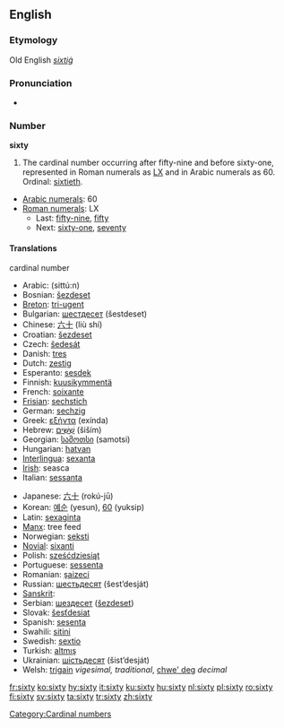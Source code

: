 ==English==
===Etymology===
Old English ''[[sixtiġ]]''

===Pronunciation===
* {{audio|en-us-sixty.ogg|Audio (US)}}

===Number===
'''sixty'''

# The cardinal number occurring after fifty-nine and before sixty-one, represented in Roman numerals as [[LX]] and in Arabic numerals as 60. Ordinal: [[sixtieth]].
*[[w:Arabic numerals|Arabic numerals]]: 60
*[[w:Roman numerals|Roman numerals]]: LX
**Last: [[fifty-nine]], [[fifty]]
**Next: [[sixty-one]], [[seventy]]

====Translations====
;cardinal number
{{top}}
*Arabic: {{ARchar|[[ستون]]}} (sittú:n)
*Bosnian: [[šezdeset]]
*[[Breton]]: [[tri-ugent]]
*Bulgarian: [[шестдесет]] (šestdeset)
*Chinese: [[六十]] (liù shí)
*Croatian: [[šezdeset]]
*Czech: [[šedesát]]
*Danish: [[tres#Danish|tres]]
*Dutch: [[zestig]] {{f}}
*Esperanto: [[sesdek]]
*Finnish: [[kuusikymmentä]]
*French: [[soixante]] {{m}}
*[[Frisian]]: [[sechstich]]
*German: [[sechzig]] {{f}}
*Greek: [[εξήντα]] (exínda)
*Hebrew: [[שישים|שִׁשִּׁים]] (šiším) {{mf}}
*Georgian: [[სამოთსი]] (samotsi)
*Hungarian: [[hatvan]]
*[[Interlingua]]: [[sexanta]]
*[[Irish]]: seasca
*Italian: [[sessanta]]
{{mid}}
*Japanese: [[六十]] (rokú-jū)
*Korean: [[예순]] (yesun), [[60]] (yuksip)
*Latin: [[sexaginta]]
*[[Manx]]: tree feed
*Norwegian: [[seksti]]
*[[Novial]]: [[sixanti]]
*Polish: [[sześćdziesiąt]]
*Portuguese: [[sessenta]]
*Romanian: [[şaizeci]]
*Russian: [[шестьдесят]] (šest’desját)
*[[Sanskrit]]: {{Unicode|[[ṣaṣṭi]]}}
*Serbian: [[шездесет]] ([[šezdeset]])
*Slovak: [[šesťdesiat]]
*Spanish: [[sesenta]]
*Swahili: [[sitini]]
*Swedish: [[sextio]]
*Turkish: [[altmış]]
*Ukrainian: [[шiстьдесят]] (šist’desját)
*Welsh: [[trigain]] ''vigesimal, traditional'', [[chwe' deg]] ''decimal''
{{bottom}}

[[Category:Cardinal numbers]]

[[fr:sixty]]
[[ko:sixty]]
[[hy:sixty]]
[[it:sixty]]
[[ku:sixty]]
[[hu:sixty]]
[[nl:sixty]]
[[pl:sixty]]
[[ro:sixty]]
[[fi:sixty]]
[[sv:sixty]]
[[ta:sixty]]
[[tr:sixty]]
[[zh:sixty]]